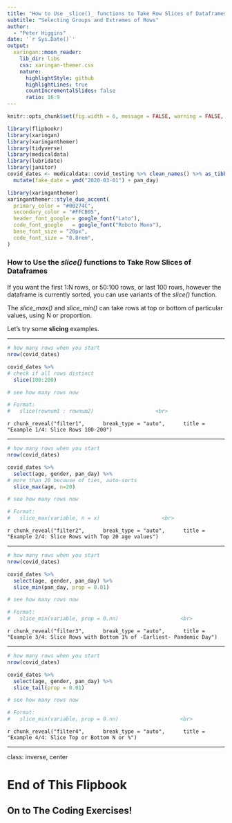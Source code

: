 ```yaml
---
title: "How to Use _slice()_ functions to Take Row Slices of Dataframes"
subtitle: "Selecting Groups and Extremes of Rows"  
author: 
  - "Peter Higgins"
date: '`r Sys.Date()`'
output:
  xaringan::moon_reader:
    lib_dir: libs
    css: xaringan-themer.css
    nature:
      highlightStyle: github
      highlightLines: true
      countIncrementalSlides: false
      ratio: 16:9
---
```


```r
knitr::opts_chunk$set(fig.width = 6, message = FALSE, warning = FALSE, comment = "", cache = FALSE, fig.retina = 3)

library(flipbookr)
library(xaringan)
library(xaringanthemer)
library(tidyverse)
library(medicaldata)
library(lubridate)
library(janitor)
covid_dates <- medicaldata::covid_testing %>% clean_names() %>% as_tibble() %>% 
  mutate(fake_date = ymd("2020-03-01") + pan_day)

```

```r
library(xaringanthemer)
xaringanthemer::style_duo_accent(
  primary_color = "#00274C",
  secondary_color = "#FFCB05",
  header_font_google = google_font("Lato"),
  code_font_google   = google_font("Roboto Mono"),
  base_font_size = "20px",
  code_font_size = "0.8rem",
)
```

### How to Use the _slice()_ functions to Take Row Slices of Dataframes

#### 

If you want the first 1:N rows, or 50:100 rows, or last 100 rows,
however the dataframe is currently sorted,
you can use variants of the _slice()_ function.

The _slice_max()_ and _slice_min()_ can take rows at top or 
bottom of particular values, using N or proportion.

Let's try some **slicing** examples.

---

```r
# how many rows when you start
nrow(covid_dates) 

covid_dates %>% 
# check if all rows distinct
  slice(100:200)

# see how many rows now

# Format:
#   slice(rownum1 : rownum2)                    <br>
```

`r chunk_reveal("filter1", 
    break_type = "auto", 
    title = "Example 1/4: Slice Rows 100-200")`

---

```r
# how many rows when you start
nrow(covid_dates) 

covid_dates %>% 
  select(age, gender, pan_day) %>% 
# more than 20 because of ties, auto-sorts
  slice_max(age, n=20)

# see how many rows now

# Format:
#   slice_max(variable, n = x)                    <br>
```

`r chunk_reveal("filter2", 
    break_type = "auto", 
    title = "Example 2/4: Slice Rows with Top 20 age values")`

---

```r
# how many rows when you start
nrow(covid_dates) 

covid_dates %>% 
  select(age, gender, pan_day) %>% 
  slice_min(pan_day, prop = 0.01)

# see how many rows now

# Format:
#   slice_min(variable, prop = 0.nn)                    <br>
```

`r chunk_reveal("filter3", 
    break_type = "auto", 
    title = "Example 3/4: Slice Rows with Bottom 1% of -Earliest- Pandemic Day")`

---

```r
# how many rows when you start
nrow(covid_dates) 

covid_dates %>% 
  select(age, gender, pan_day) %>% 
  slice_tail(prop = 0.01)

# see how many rows now

# Format:
#   slice_min(variable, prop = 0.nn)                    <br>
```

`r chunk_reveal("filter4", 
    break_type = "auto", 
    title = "Example 4/4: Slice Top or Bottom N or %")`


---
class: inverse, center

# End of This Flipbook

## On to The Coding Exercises!
